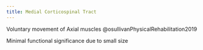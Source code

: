 ```yaml
---
title: Medial Corticospinal Tract
---
```


Voluntary movement of Axial muscles @osullivanPhysicalRehabilitation2019

:::{.callout-note title="Clinical Significance"}
Minimal functional significance due to small size

:::